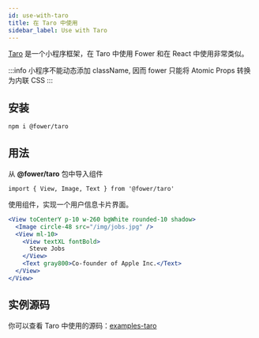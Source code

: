```yaml
---
id: use-with-taro
title: 在 Taro 中使用
sidebar_label: Use with Taro
---
```


[Taro](https://taro-docs.jd.com/taro/docs/README/index.html) 是一个小程序框架，在 Taro 中使用 Fower 和在 React 中使用非常类似。

:::info
小程序不能动态添加 className, 因而 fower 只能将 Atomic Props 转换为内联 CSS
:::

## 安装

```bash npm2yarn
npm i @fower/taro
```

## 用法

从 **@fower/taro** 包中导入组件

```tsx
import { View, Image, Text } from '@fower/taro'
```

使用组件，实现一个用户信息卡片界面。

```jsx live
<View toCenterY p-10 w-260 bgWhite rounded-10 shadow>
  <Image circle-48 src="/img/jobs.jpg" />
  <View ml-10>
    <View textXL fontBold>
      Steve Jobs
    </View>
    <Text gray800>Co-founder of Apple Inc.</Text>
  </View>
</View>
```

## 实例源码

你可以查看 Taro 中使用的源码：[examples-taro](https://github.com/forsigner/fower/tree/master/examples/example-taro)
